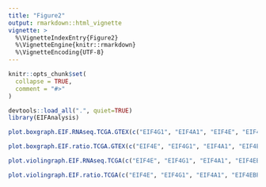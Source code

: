 ```yaml
---
title: "Figure2"
output: rmarkdown::html_vignette
vignette: >
  %\VignetteIndexEntry{Figure2}
  %\VignetteEngine{knitr::rmarkdown}
  %\VignetteEncoding{UTF-8}
---
```


```r
knitr::opts_chunk$set(
  collapse = TRUE,
  comment = "#>"
)
```

```r
devtools::load_all(".", quiet=TRUE)
library(EIFAnalysis)
```

```r
plot.boxgraph.EIF.RNAseq.TCGA.GTEX(c("EIF4G1", "EIF4A1", "EIF4E", "EIF4EBP1"))

```

```r
plot.boxgraph.EIF.ratio.TCGA.GTEX(c("EIF4E", "EIF4G1", "EIF4A1", "EIF4EBP1"))

```

```r
plot.violingraph.EIF.RNAseq.TCGA(c("EIF4E", "EIF4G1", "EIF4A1", "EIF4EBP1"))
```

```r
plot.violingraph.EIF.ratio.TCGA(c("EIF4E", "EIF4G1", "EIF4A1", "EIF4EBP1"))
```
